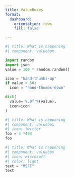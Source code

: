 ```yaml
---
title: ValueBoxes
format: 
  dashboard:
    orientation: rows
    fill: false

---
```


```python
#| title: What is happening
#| component: valuebox

import random
import json
value = 100 * random.random()

icon = "hand-thumbs-up"
if value < 50:
  icon = "hand-thumbs-down"

dict(
  value='%.0f'%(value),
  icon=icon
)
```


```python
#| title: What is happening
#| component: valuebox
#| icon: twitter
foo = 3 *493
foo
```


```python
#| title: What is happening
#| component: valuebox
#| icon: microsoft
#| color: light
text = "MSFT"
text
```